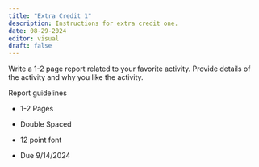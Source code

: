 ```yaml
---
title: "Extra Credit 1"
description: Instructions for extra credit one.
date: 08-29-2024
editor: visual
draft: false
---
```


Write a 1-2 page report related to your favorite activity. Provide details of the activity and why you like the activity.

Report guidelines

-   1-2 Pages

-   Double Spaced

-   12 point font

-   Due 9/14/2024
